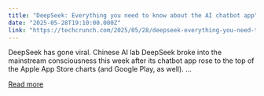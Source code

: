 ```yaml
---
title: "DeepSeek: Everything you need to know about the AI chatbot app"
date: "2025-05-28T19:10:00.000Z"
link: "https://techcrunch.com/2025/05/28/deepseek-everything-you-need-to-know-about-the-ai-chatbot-app/"
---
```


DeepSeek has gone viral. Chinese AI lab DeepSeek broke into the mainstream consciousness this week after&#160;its chatbot app rose to the top of the Apple App Store charts (and Google Play, as well). ...

[Read more](https://techcrunch.com/2025/05/28/deepseek-everything-you-need-to-know-about-the-ai-chatbot-app/)
